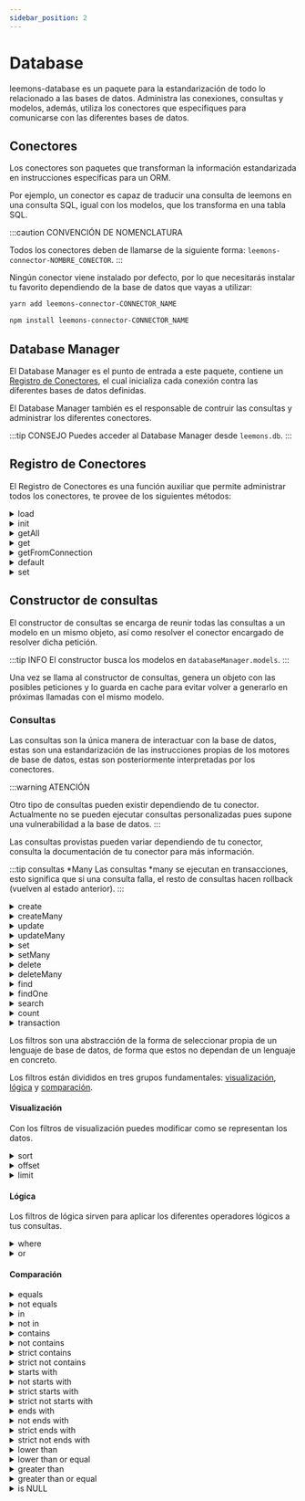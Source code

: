 ```yaml
---
sidebar_position: 2
---
```



# Database

leemons-database es un paquete para la estandarización de todo lo relacionado a las bases de datos. Administra las conexiones, consultas y modelos, además, utiliza los conectores que especifiques para comunicarse con las diferentes bases de datos.

## Conectores

Los conectores son paquetes que transforman la información estandarizada en instrucciones específicas para un ORM.

Por ejemplo, un conector es capaz de traducir una consulta de leemons en una consulta SQL, igual con los modelos, que los transforma en una tabla SQL.

:::caution CONVENCIÓN DE NOMENCLATURA

Todos los conectores deben de llamarse de la siguiente forma: `leemons-connector-NOMBRE_CONECTOR`.
:::

Ningún conector viene instalado por defecto, por lo que necesitarás instalar tu favorito dependiendo de la base de datos que vayas a utilizar:

<Tabs>
<TabItem value="yarn" label="yarn" default>

```bash
yarn add leemons-connector-CONNECTOR_NAME
```

</TabItem>
<TabItem value="npm" label="npm">

```bash
npm install leemons-connector-CONNECTOR_NAME
```

</TabItem>
</Tabs>

## Database Manager

El Database Manager es el punto de entrada a este paquete, contiene un [Registro de Conectores](#registro-de-conectores), el cual inicializa cada conexión contra las diferentes bases de datos definidas.

El Database Manager también es el responsable de contruir las consultas y administrar los diferentes conectores.

:::tip CONSEJO
Puedes acceder al Database Manager desde `leemons.db`.
:::

## Registro de Conectores

El Registro de Conectores es una función auxiliar que permite administrar todos los conectores, te provee de los siguientes métodos:

<details>
<summary>load</summary>

Registra los diferentes conectores que utiliza cada conexión en `connectorRegistry.connectors`.

El Registro importa cada conector para usarlo cuando sea requerido.

```js
connectorRegistry.connectors.load();
```

:::warning RECUERDA
Debes de tener instalados los conectores que uses.
:::

</details>
<details>
<summary>init</summary>

El Registro llama a la función de inicialización de cada conector y guarda el modelo resultante en `databaseManager.models`.

Los modelos del ORM no deben de ser accesibles, y son guardados en `leemons.db.models` de forma privada.

```js
connectorRegistry.connectors.init();
```

</details>
<details>
<summary>getAll</summary>

Obtiene un array con todos los conectores.

```js
connectorRegistry.connectors.getAll();
```

</details>
<details>
<summary>get</summary>

Obtiene el objeto del conector especificado.

```js
connectorRegistry.connectors.get('connector name');
```

</details>
<details>
<summary>getFromConnection</summary>

Obtiene el conector usado en la conexión especificada.

```js
connectorRegistry.connectors.getFromConnection('connection name');
```

</details>
<details>
<summary>default</summary>

Obtiene el conector usado en la conexión por defecto.

```js
connectorRegistry.connectors.default;
```

</details>
<details>
<summary>set</summary>

Establece el valor dado en `databaseManager.connector[clave dada]`.

```js
connectorRegistry.connectors.set('connector name', newValue);
```

</details>

## Constructor de consultas

El constructor de consultas se encarga de reunir todas las consultas a un modelo en un mismo objeto, así como resolver el conector encargado de resolver dicha petición.

:::tip INFO
El constructor busca los modelos en `databaseManager.models`.
:::

Una vez se llama al constructor de consultas, genera un objeto con las posibles peticiones y lo guarda en cache para evitar volver a generarlo en próximas llamadas con el mismo modelo.

### Consultas

Las consultas son la única manera de interactuar con la base de datos, estas son una estandarización de las instrucciones propias de los motores de base de datos, estas son posteriormente interpretadas por los conectores.

:::warning ATENCIÓN

Otro tipo de consultas pueden existir dependiendo de tu conector.
Actualmente no se pueden ejecutar consultas personalizadas pues supone una vulnerabilidad a la base de datos.
:::

Las consultas provistas pueden variar dependiendo de tu conector, consulta la documentación de tu conector para más información.

:::tip consultas \*Many
Las consultas \*many se ejecutan en transacciones, esto significa que si una consulta falla, el resto de consultas hacen rollback (vuelven al estado anterior).
:::

<details>
<summary>create</summary>

Crea una nueva entrada en la base de datos con el objeto provisto.

Una vez el objeto ha sido registrado, la promesa es resuelta con la nueva entrada en la colección. En caso de haber un error, la promesa es rechazada con este.

```js
leemons.query('usuarios').create(
  {
    nombre: 'Jane',
    email: 'janedoe@leemons.io',
  },
  { transacting }
);
```

</details>
<details>
<summary>createMany</summary>

Funciona igual que la consulta `create`, pero en lugar de recibir un objeto, requiere un array de objetos para crearlos en la colección, estas inserciones ocurren en una transacción.

Una vez todas las inserciones ocurren, un array con todos los objetos resuelve la promesa, si ocurre un error, la promesa es rechazada con el error devuelto por la base de datos.

```js
leemons.query('usuarios').createMany(
  [
    { nombre: 'Jane', email: 'janedoe@leemons.io' },
    { nombre: 'John', email: 'johndoe@leemons.io' },
  ],
  { transacting }
);
```

</details>
<details>
<summary>update</summary>

Actualiza una entrada ya existente dentro de la colección. Para indicar la entrada a modificar debes usar los [filtros](#filtros), a continuación describe los nuevos valores del objeto.

Una vez la entrada ha sido actualizada, la promesa es resuelta con el objeto actualizado. En caso de que suceda un error, la promesa es rechazada con este.

```js
leemons.query('usuarios').update({ id: 1 }, { nombre: 'Janie' }, { transacting });
```

</details>
<details>
<summary>updateMany</summary>

También puedes actualizar varias entradas al mismo tiempo, para ello provee un filtro y los nuevos datos:

- Un [Filtro](#filtros) Para seleccionar la entrada a actualizar.
- Los nuevos valores de los objeto.

La actualización sucede en todos los elementos a la vez, cuando se completa la consulta, la promesa se resuelve con un json que indica el número de elementos actualizados `{ count: number }`, en caso de error, la promesa es rechazada con este.

```js
// Actualiza el apellido de ambos usuarios a 'Doe'
leemons.query('usuarios').updateMany({ id_$in: [1, 2] }, { apellido: 'Doe' }, { transacting });
```

</details>
<details>
<summary>set</summary>

Habrá veces en las que necesites actualizar un elemento existenteo crearlo si no existe previamente, para ello `set` es muy útil. Funciona igual que la consulta `update`, pero en caso de no encontrar el elemento consultado, se creará uno nuevo con la información provista.

```js
// Si un usuario con el email 'janedoe@leemons.io' existe,
// actualiza su nombre a 'Jane Doe'.

// Si por el contrario, este no existe,
// crea un usuario cuyo nombre sea 'Jane Doe' y su email 'JaneDoe@leemons.io'.
leemons
  .query('usuarios')
  .set({ email: 'JaneDoe@leemons.io' }, { nombre: 'Jane Doe' }, { transacting });
```

</details>
<details>
<summary>setMany</summary>

Funciona igual que `set` pero permite hacerlo en diferentes elementos a la vez

```js
// Si un usuario con el email 'janedoe@leemons.io' existe,
// actualiza su nombre a 'Jane Doe'.

// Si por el contrario, este no existe,
// crea un usuario cuyo nombre sea 'Jane Doe' y su email 'JaneDoe@leemons.io'.


// Además, si un usuario con el email 'johndoe@leemons.io' existe,
// actualiza su nombre a 'John Doe'.

// Si por el contrario, este no existe,
// crea un usuario cuyo nombre sea 'John Doe' y su email 'JohnDoe@leemons.io'
leemons.query('usuarios').setMany([
  {
    query: { email: 'JaneDoe@leemons.io' },
    item: { nombre: 'Jane Doe' },
  },
  {
    query: { email: 'JohnDoe@leemons.io' },
    item: { nombre: 'John Doe' },
  },
]
 { transacting }
);
```

</details>
<details>
<summary>delete</summary>

Elimina la entrada que cumpla con los [filtros](#filtros), en caso de encontrar más de una, elimina tan solo la primera.

Una vez la entrada ha sido eliminada, la promesa es resuelta con un objeto vacío, si un error ocurre, la promesa es rechazada con este.

```js
leemons.query('usuarios').delete({ id: 1 }, { transacting });
```

</details>
<details>
<summary>deleteMany</summary>

Funciona exactamente igual que `delete`, excepto que se quita la protección de eliminar un solo elemento.

Si los [filtros](#filtros) provistos seleccionan más de una entrada, todas ellas son eliminadas.

Una vez las entradas han sido eliminadas, la promesa es resuelta con un objeto que indica el número de elementos eliminados `{ count: number }`, si un error ocurre, la promesa es rechazada con este.

```js
leemons.query('usuarios').deleteMany({ nombre: 'Jane' }, { transacting });
```

</details>
<details>
<summary>find</summary>

Selecciona todas las entradas de la base de datos que cumplan con los [filtros](#filtros).

Cuando se encuentren resultados, la promesa será resuelta con un array con dichos resultados, si no, la promesa se resuelve con un array vacío.

Si ocurre un error, la promesa es rechazada con dicho error.

```js
leemons.query('usuarios').find({ nombre: 'Jane' }, { transacting });
```

</details>
<details>
<summary>findOne</summary>

La consulta `findOne` es la misma que `find`, solo que se añade el [filtro](#filtros) `$limit = 1`.

```js
leemons.query('usuarios').findOne({ nombre: 'Jane' }, { transacting });
```

</details>
<details>
<summary>search</summary>

La consulta `search` permite consultar la base de datos con paginación, funcionando igual que `find` pero aplicando una página actual y un número de elementos por página.

```js
leemons.query('usuarios').search({ curso: 'segundo' }, { page: 2, limit: 5, transacting });
```

Esta query buscará todos los usuarios de segundo, ignorando los primero 10 (segunda página) y trayendo 5 de ellos (limit), el output sería:

```js
{
  items: [], // Los usuarios encontrados
  page: number, // La página actual
  maxPages: number, // El número máximo de páginas
  count: number, // El número de usuarios que cumplen con la query
}
```

</details>
<details>
<summary>count</summary>

Devuelve el numero de elementos encontrados para los filtros aplicados.

```js
leemons.query('usuarios').count({ nombre: 'Jane' }, { transacting });
```

</details>
<details>
<summary>transaction</summary>

Una transacción es una consulta compleja a la base de datos, en la cual se aseguran dos cosas:

- Todas las consultas descritas dentro de la transacción se van a ejecutar en la misma llamada.
- Ninguna consulta va a encontrar datos a medio manipular, es decir, cuando todavía no se hayan ejecutado todas las instrucciones o alguna haya fallado).

De esta forma, puedes asegurarte que no va a haber errores o datos inconsistentes en tu base de datos, puesto que si alguna consulta en la transacción falla, se hace un rollback; la base de datos vuelve al estado previo a la transacción.

La consulta `transaction` acepta una función como parámetro que se ejecutará en la transacción propia del ORM usado. Esta función recibe como parámetro la información de la transacción que deberás usar en las consultas en su interior. Si no utilizas este parámetro, la consulta no se ejecutará dentro de la transacción.

La transacción devuelve una promesa con los valores devueltos dentro de la función provista.

Consulta la documentación de tu conector para más información.

```js
// En la transacción el modelo es irrelevante.
leemons.query('usuarios').transaction(async (transacting) => {
   // Primero se crea un usuario dentro de la transacción.
   const usuario = await leemons.query('usuarios').create({
     nombre: 'Jane',
     email: 'janedoe@leemons.io'
   }, {transacting});
   // Si el usuario existe, se le asigna una nota dentro de la transacción
     await leemons.query('notas-usuarios').create({
       id_usuario: usuario.id,
       notas: NULL
     }. {transacting });
   // Se resuelve la promesa con la información del usuario
   return usuario;
});

// En caso de que la creación del usuario falle,
// la promesa será rechazada con el error.

// Si el usuario se crea correctamente pero no sus notas,
// entonces la promesa también será rechazada con el error
// y se volverá al estado anterior (el usuario no se crea).
```

No hace falta usar las transacciones para crear datos dependientes, también puedes hacer varias instrucciones sin relación.

```js
// Así funciona createMany por dentro.
leemons.query('usuarios').transaction(async (transacting) => {
 return Promise.all([
   leemons.query('usuarios').create({
     nombre: 'Jane',
     email: 'janedoe@leemons.io
   }, {transacting}),

   leemons.query('usuarios').create({
     nombre: 'John',
     email: 'johndoe@leemons.io
   }, {transacting})
 ])
});

// Si alguno de los dos usuarios no puede ser creado,
// la transacción hace rollback y ninguno de los dos se crea.

// Si ambos pueden ser creados, se devuelve un array con ambos usuarios.
```

</details>

Los filtros son una abstracción de la forma de seleccionar propia de un lenguaje de base de datos, de forma que estos no dependan de un lenguaje en concreto.

Los filtros están divididos en tres grupos fundamentales: [visualización](#visualizacion), [lógica](#logica) y [comparación](#comparacion).

#### Visualización

Con los filtros de visualización puedes modificar como se representan los datos.

<details>
<summary>sort</summary>

Puedes ordenar los datos obtenidos de forma ascendente o descendente en base a los diferentes campos. El ordenado se hace en el motor de base de datos, esto significa que el orden resultante puede variar dependiendo del conector que uses, así como del motor de la base de datos.

El filtro `$sort` acepta un valor en forma de string separado por comas con los diferentes campos y direcciones.

```js
leemons.query('users').find({ $sort: 'name:ASC, email:DESC' });
```

</details>
<details>
<summary>offset</summary>

En ciertas ocasiones necesitas saltarte algunos resultados, para ello se puede usar este filtro.

El filtro `$offset` acepta un valor numérico, también lo puedes usar como `$start`.

```js
// Se salta los primeros 10 resultados
leemons.query('usuarios').find({ $offset: 10 });
```

</details>
<details>
<summary>limit</summary>

Este filtro permite limitar el número de resultados que vamos a obtener.

`$limit` acepta un valor numérico.

```js
// Devuelve un máximo de 42 resultados
leemons.query('usuarios').find({ $limit: 42 });
```

</details>

#### Lógica

Los filtros de lógica sirven para aplicar los diferentes operadores lógicos a tus consultas.

<details>
<summary>where</summary>

El filtro `$where` permite recoger los diferentes [filtros de comparación](#comparacion).

```js
// Selecciona al usuario cuyo id sea igual a 1
leemons.query('usuarios').find({
  $where: { id: 1 },
});
```

También puedes usar el filtro `$where` para aplicar la lógica de un `AND`.

```js
// Selecciona aquellos usuarios que estén en segundo y sean delegados
leemons.query('usuarios').find({
  $where: [{ curso: '2' }, { rol: 'delegado' }],
});
```

</details>
<details>
<summary>or</summary>

Puedes usar la instrucción `$or` para encontrar aquellas entradas que contengan unos valores u otros.

```js
// Selecciona aquellos usuarios que:
// sean de segundo y delegados
// o sean profesores
leemons.query('usuarios').find({
  $or: [{ curso: '2', rol: 'delegado' }, { rol: 'profesor' }],
});
```

</details>

#### Comparación

<details>
<summary>equals</summary>

Busca aquellas entradas en la base de datos cuyos campos sean iguales a los especificados.

Simplemente indica los campos y sus valores (por ejemplo: `{ id: 1 }`)

```js
// Selecciona aquellos usuarios cuyo id sea 1 y su nombre 'Jane'
leemons.query('usuarios').find({ id: 1, name: 'Jane' });
```

</details>
<details>
<summary>not equals</summary>

Selecciona aquellos usuarios cuyos campos no sean iguales a los especificados.

Para usarlo, especifica el nombre de la columna con el sufijo `_$ne`.

```js
// Encuentra aquellos usuarios cuyo rol no sea alumno
leemons.query('usuarios').find({ rol_$ne: 'alumno' });
```

</details>
<details>
<summary>in</summary>

Este filtro sirve para evitar el uso redundante de or, de forma que puedas buscar aquellas entradas que tengan un campo con uno de los valores especificados.

Especifica el nombre de la columna con el sufijo `_$in`.

```js
// Selecciona aquello usuarios que sean alumnos o delegados
leemons.query('usuarios').find({ rol_$in: ['alumno', 'delegado'] });
```

</details>
<details>
<summary>not in</summary>

Este filtro es la negación del `_$in`, por lo cual, busca aquellos datos que no contengan los valores especificados.

Especifica el nombre de la columna con el sufijo `_$nin`.

```js
// Selecciona aquellos usuarios que no sean ni alumnos ni delegados.
leemons.query('usuarios').find({ rol_$nin: ['alumno', 'delegado'] });
```

</details>
<details>
<summary>contains</summary>

Selecciona aquellos datos cuyo campo especificado contenga el texto dado, este texto ignora las mayúsculas.

Especifica el nombre de la columna con el sufijo `_$contains`.

```js
// Selecciona aquellos usuarios cuyo nombre contenga una a.
leemons.query('usuarios').find({ nombre_$contains: 'a' });
```

</details>
<details>
<summary>not contains</summary>

Selecciona aquellos datos cuyo campo especificado no contenga el texto dado, este texto ignora las mayúsculas.

Especifica el nombre de la columna con el sufijo `_$contains`.

```js
// Selecciona aquellos usuarios cuyo nombre no contenga una a.
leemons.query('usuarios').find({ nombre_$ncontains: 'a' });
```

</details>
<details>
<summary>strict contains</summary>

Busca aquellas entradas que contengan el texto especificado respetando las mayúsculas.

Especifica el nombre de la columna con el sufijo `_$containss`.

```js
// Selecciona aquellos usuarios cuyo nombre contenga una S mayúscula.
leemons.query('users').find({ name_$containss: 'S' });
```

</details>
<details>
<summary>strict not contains</summary>

Busca aquellas entradas que no contengan el texto especificado respetando las mayúsculas.

Especifica el nombre de la columna con el sufijo `_$ncontainss`.

```js
// Selecciona aquellos usuarios cuyo nombre no contenga una S mayúscula.
leemons.query('users').find({ name_$ncontainss: 'S' });
```

</details>

<details>
  <summary>starts with</summary>

Selecciona aquellos datos cuyo campo especificado empieza por el texto dado, este texto ignora las mayúsculas.

Especifica el nombre de la columna con el sufijo `_$startsWith`.

```js
// Selecciona aquellos usuarios cuyo nombre comience con una a.
leemons.query('usuarios').find({ nombre_$startsWith: 'a' });
```

</details>
<details>
  <summary>not starts with</summary>

Selecciona aquellos datos cuyo campo especificado no empiece con el texto dado, este texto ignora las mayúsculas.

Especifica el nombre de la columna con el sufijo `_$nstartsWith`.

```js
// Selecciona aquellos usuarios cuyo nombre no empiecen con una a.
leemons.query('usuarios').find({ nombre_$nstartsWith: 'a' });
```

</details>
<details>
  <summary>strict starts with</summary>

Busca aquellas entradas que empiecen con el texto especificado respetando las mayúsculas.

Especifica el nombre de la columna con el sufijo `_$startssWith`.

```js
// Selecciona aquellos usuarios cuyo nombre empiece por una S mayúscula.
leemons.query('users').find({ name_$startssWith: 'S' });
```

</details>
<details>
  <summary>strict not starts with</summary>

Busca aquellas entradas que no empiece con el texto especificado respetando las mayúsculas.

Especifica el nombre de la columna con el sufijo `_$nstartssWith`.

```js
// Selecciona aquellos usuarios cuyo nombre no empiece con una S mayúscula.
leemons.query('users').find({ name_$nstartssWith: 'S' });
```

</details>
<details>
  <summary>ends with</summary>

Selecciona aquellos datos cuyo campo especificado termine por el texto dado, este texto ignora las mayúsculas.

Especifica el nombre de la columna con el sufijo `_$endsWith`.

```js
// Selecciona aquellos usuarios cuyo nombre termine con una a.
leemons.query('usuarios').find({ nombre_$endsWith: 'a' });
```

</details>
<details>
  <summary>not ends with</summary>

Selecciona aquellos datos cuyo campo especificado no termine con el texto dado, este texto ignora las mayúsculas.

Especifica el nombre de la columna con el sufijo `_$nendsWith`.

```js
// Selecciona aquellos usuarios cuyo nombre no termine con una a.
leemons.query('usuarios').find({ nombre_$nendsWith: 'a' });
```

</details>
<details>
  <summary>strict ends with</summary>

Busca aquellas entradas que terminen con el texto especificado respetando las mayúsculas.

Especifica el nombre de la columna con el sufijo `_$endssWith`.

```js
// Selecciona aquellos usuarios cuyo nombre termine por una S mayúscula.
leemons.query('users').find({ name_$endssWith: 'S' });
```

</details>
<details>
  <summary>strict not ends with</summary>

Busca aquellas entradas que no terminen con el texto especificado respetando las mayúsculas.

Especifica el nombre de la columna con el sufijo `_$nendssWith`.

```js
// Selecciona aquellos usuarios cuyo nombre no terminen con una S mayúscula.
leemons.query('users').find({ name_$nendssWith: 'S' });
```

</details>
<details>
<summary>lower than</summary>

Busca aquellas entradas cuyos valores sean menores que el valor especificado.

Especifica el nombre de la columna con el sufijo `_$lt`.

```js
// Selecciona aquellos usuarios cuya nota sea menor de 5.
leemons.query('notas_usuarios').find({ nota_$lt: 5 });
```

</details>
<details>
<summary>lower than or equal</summary>

Busca aquellos datos cuyo valor sea menor o igual al valor designado.

Especifica el nombre de la columna con el sufijo `_$lte`.

```js
// Selecciona aquellos usuarios cuya nota sea 4 o menos.
leemons.query('notas_usuarios').find({ nota_$lte: 4 });
```

</details>
<details>
<summary>greater than</summary>

Busca aquellas entradas cuyos valores sean mayores que el valor especificado.

Especifica el nombre de la columna con el sufijo `_$gt`.

```js
// Selecciona aquellos usuarios cuya nota sea mayor de 5.
leemons.query('users_grades').find({ grade_$gt: 5 });
```

</details>
<details>
<summary>greater than or equal</summary>

Busca aquellos datos cuyo valor sea mayor o igual al valor designado.

Especifica el nombre de la columna con el sufijo `_$gte`.

```js
// Selecciona aquellos usuarios cuya nota sea 5 o más.
leemons.query('users_grades').find({ grade_$gte: 5 });
```

</details>
<details>
<summary>is NULL</summary>

Selecciona aquellos registros cuyo valor sea null (true) o no sea null (false).

Especifica el nombre de la columna con el sufijo `_$null`.

```js
// Selecciona aquellos usuarios cuyo email sea null y su teléfono no lo sea.
leemons.query('usuarios').find({ email_$null: true, telefono_$null: false });
```

</details>
